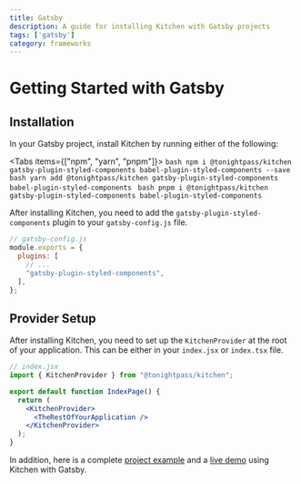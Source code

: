 ```yaml
---
title: Gatsby
description: A guide for installing Kitchen with Gatsby projects
tags: ['gatsby']
category: frameworks
---
```



# Getting Started with Gatsby

## Installation
In your Gatsby project, install Kitchen by running either of the following:

<Tabs items={["npm", "yarn", "pnpm"]}>
  <Tab>
    ```bash
    npm i @tonightpass/kitchen gatsby-plugin-styled-components babel-plugin-styled-components --save
    ```
  </Tab>
  <Tab>
    ```bash
    yarn add @tonightpass/kitchen gatsby-plugin-styled-components babel-plugin-styled-components
    ```
  </Tab>
  <Tab>
    ```bash
    pnpm i @tonightpass/kitchen gatsby-plugin-styled-components babel-plugin-styled-components
    ```
  </Tab>
</Tabs>

After installing Kitchen, you need to add the `gatsby-plugin-styled-components` plugin to your `gatsby-config.js` file.

```js
// gatsby-config.js
module.exports = {
  plugins: [
    // ...
    "gatsby-plugin-styled-components",
  ],
};
```

## Provider Setup

After installing Kitchen, you need to set up the `KitchenProvider` at the root 
of your application. This can be either in your `index.jsx` or `index.tsx` file.

```jsx
// index.jsx
import { KitchenProvider } from "@tonightpass/kitchen";

export default function IndexPage() {
  return (
    <KitchenProvider>
      <TheRestOfYourApplication />
    </KitchenProvider>
  );
}
```

In addition, here is a complete [project example](https://github.com/tonightpass/kitchen/tree/master/examples/gatsby-typescript) and a [live demo](https://kitchen-gatsby-typescript.pages.dev) using Kitchen with Gatsby.